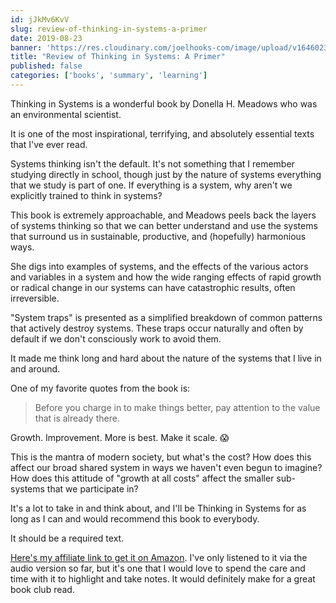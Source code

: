 ```yaml
---
id: jJkMv6KvV
slug: review-of-thinking-in-systems-a-primer
date: 2019-08-23
banner: 'https://res.cloudinary.com/joelhooks-com/image/upload/v1646023534/images/thinking-in-systems.png'
title: "Review of Thinking in Systems: A Primer"
published: false
categories: ['books', 'summary', 'learning']
---
```


Thinking in Systems is a wonderful book by Donella H. Meadows who was an environmental scientist. 

It is one of the most inspirational, terrifying, and absolutely essential texts that I've ever read.

Systems thinking isn't the default. It's not something that I remember studying directly in school, though just by the nature of systems everything that we study is part of one. If everything is a system, why aren't we explicitly trained to think in systems?

This book is extremely approachable, and Meadows peels back the layers of systems thinking so that we can better understand and use the systems that surround us in sustainable, productive, and (hopefully) harmonious ways.

She digs into examples of systems, and the effects of the various actors and variables in a system and how the wide ranging effects of rapid growth or radical change in our systems can have catastrophic results, often irreversible.

"System traps" is presented as a simplified breakdown of common patterns that actively destroy systems. These traps occur naturally and often by default if we don't consciously work to avoid them.

It made me think long and hard about the nature of the systems that I live in and around. 

One of my favorite quotes from the book is:

> Before you charge in to make things better, pay attention to the value that is already there.

Growth. Improvement. More is best. Make it scale. 😱

This is the mantra of modern society, but what's the cost? How does this affect our broad shared system in ways we haven't even begun to imagine? How does this attitude of "growth at all costs" affect the smaller sub-systems that we participate in?

It's a lot to take in and think about, and I'll be Thinking in Systems for as long as I can and would recommend this book to everybody. 

It should be a required text.

[Here's my affiliate link to get it on Amazon](https://www.amazon.com/exec/obidos/ASIN/1603580557/joehoobuiblo-20/ref=nosim/). I've only listened to it via the audio version so far, but it's one that I would love to spend the care and time with it to highlight and take notes. It would definitely make for a great book club read.
